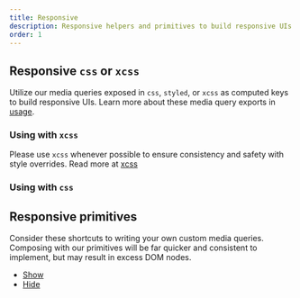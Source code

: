 ```yaml
---
title: Responsive
description: Responsive helpers and primitives to build responsive UIs with
order: 1
---
```




<CodeDocsHeader
  name="@atlaskit/primitives"
  repository="https://bitbucket.org/atlassian/atlassian-frontend-mirror"
  directoryName="primitives"
/>

## Responsive `css` or `xcss`

Utilize our media queries exposed in `css`, `styled`, or `xcss` as computed keys to build responsive UIs. Learn more about these media query exports in [usage](/components/primitives/responsive/usage).

### Using with `xcss`

Please use `xcss` whenever possible to ensure consistency and safety with style overrides. Read more at [xcss](/components/primitives/xcss)

<Example
  Component={XCSSExample}
  packageName="@atlaskit/primitives/responsive"
/>

### Using with `css`

<Example Component={CSSExample} packageName="@atlaskit/primitives/responsive" />

## Responsive primitives

Consider these shortcuts to writing your own custom media queries. Composing with our primitives will be far quicker and consistent to implement, but may result in excess DOM nodes.

- [Show](/components/primitives/responsive/show)
- [Hide](/components/primitives/responsive/hide)
